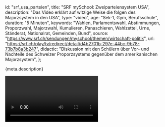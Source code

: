 
  id: "srf_usa_parteien",
  title: "SRF mySchool: Zweiparteiensystem USA",
  description:
    "Das Video erklärt auf witzige Weise die folgen des Majorzsystem in den USA",
  type: "video",
  age: "Sek-1, Gym, Berufsschule",
  duration: "5 Minuten",
  keywords:
    "Wahlen, Parlamentswahl, Abstimmungen, Proporzwahl, Majorzwahl, Kumulieren, Panaschieren, Wahlzettel, Urne, Ständerat, Nationalrat, Gemeinden, Bund",
  source: "https://www.srf.ch/sendungen/myschool/themen/wirtschaft-politik",
  url:
    "https://srf.ch/play/tv/redirect/detail/d4b2701b-297e-44bc-9b78-73b7b8a3b247",
  didactic:
    "Diskussion mit den Schülern über Vor- und Nachteile des Schweizer Proporzsystems gegenüber dem amerikanischen Majorzsystem",
};

<Ref source={meta.source}>
  <p>{meta.description}</p>
  <Video url={meta.url} />
</Ref>

